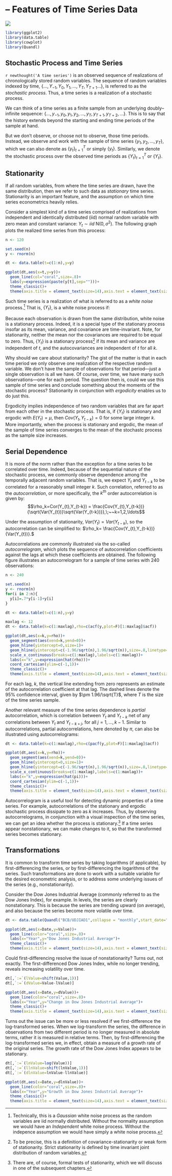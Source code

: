 # &ndash; Features of Time Series Data
![](art/timeseries.png)

```r
library(ggplot2)
library(data.table)
library(cowplot)
library(Quandl)
```

## Stochastic Process and Time Series

`r newthought('A time series')` is an observed sequence of realizations of chronologically stored random variables. The sequence of random variables indexed by time, $\{\ldots,Y_{-1},Y_0,Y_1,\ldots,Y_T,Y_{T+1}\ldots\}$, is referred to as the *stochastic process*. Thus, a time series is a realization of a stochastic process. 

We can think of a time series as a finite sample from an underlying doubly--infinite sequence: $\{\ldots,y_{-1},y_{0},y_1,y_2,\ldots,y_T,y_{T+1},y_{T+2},\ldots\}$. This is to say that the history extends beyond the starting and ending time periods of the sample at hand. 

But we don't observe, or choose not to observe, those time periods. Instead, we observe and work with the sample of time series $\{y_1,y_2,\ldots,y_T\}$, which we can also denote as $\{y_t\}_{t=1}^{T}$ or simply $\{y_t\}$. Similarly, we denote the stochastic process over the observed time periods as $\{Y_t\}_{t=1}^{T}$ or $\{Y_t\}$.


## Stationarity

If all random variables, from where the time series are drawn, have the same distribution, then we refer to such data as *stationary* time series. Stationarity is an important feature, and the assumption on which time series econometrics heavily relies. 

Consider a simplest kind of a time series comprised of realizations from independent and identically distributed (iid) normal random variable with zero mean and constant variance: $Y_t \sim iid~\text{N}\left(0,\sigma^2\right)$. The following graph plots the realized time series from this process:

```r
n <- 120

set.seed(n)
y <- rnorm(n)

dt <- data.table(t=c(1:n),y=y)

ggplot(dt,aes(x=t,y=y))+
  geom_line(col="coral",size=.8)+
  labs(y=expression(paste(y[t],sep="")))+
  theme_classic()+
  theme(axis.title = element_text(size=14),axis.text = element_text(size=12))
```

Such time series is a realization of what is referred to as a *white noise* process.^[Technically, this is a *Gaussian* white noise process as the random variables are iid normally distributed. Without the normality assumption we would have an *Independent* white noise process. Without the indepence assumption we would have simply a white noise process.] That is, $\{Y_t\}$, is a white noise process if: 
\begin{align*}
& E(Y_t) = 0,\;~\forall~t\\
& Var(Y_t) = \sigma^2,\;~\forall~t\\
& Cov(Y_t,Y_{t-k}) = 0,\;~\forall~k \ne 0
\end{align*}

Because each observation is drawn from the same distribution, white noise is a stationary process. Indeed, it is a special type of the stationary process insofar as its mean, variance, and covariance are time-invariant. Note, for stationarity, neither the mean nor the covariances are required to be equal to zero. Thus, $\{Y_t\}$ is a stationary process^[To be precise, this is a definition of covariance-stationarity or weak form of stationarity. Strict stationarity is defined by time invariant joint distribution of random variables.] if its mean and variance are independent of $t$, and the autocovariances are independent of $t$ for all $k$.

Why should we care about stationarity? The gist of the matter is that in each time period we only observe one realization of the respective random variable. We don't have the sample of observations for that period---just a single observation is all we have. Of course, over time, we have many such observations---one for each period. The question then is, could we use this sample of time series and conclude something about the moments of the stochastic process? Stationarity in conjunction with *ergodicity* enables us to do just this.

Ergodicity implies independence of two random variables that are far apart from each other in the stochastic process. That is, if $\{Y_t\}$ is stationary and ergodic with $E(Y_t)=\mu$, then $Cov(Y_t,Y_{t-k}) = 0$ for some large integer $k$. More importantly, when the process is stationary and ergodic, the mean of the sample of time series converges to the mean of the stochastc process as the sample size increases.  


## Serial Dependence

It is more of the norm rather than the exception for a time series to be correlated over time. Indeed, because of the sequential nature of the stochastic process, we commonly observe dependence among the temporally adjacent random variables. That is, we expect $Y_t$ and $Y_{t-k}$ to be correlated for a reasonably small integer $k$. Such correlation, referred to as the *autocorrelation*, or more specifically, the $k^{th}$ order autocorrelation is given by: $$\rho_k=Cor(Y_{t},Y_{t-k}) = \frac{Cov(Y_{t},Y_{t-k})}{\sqrt{Var(Y_{t})}\sqrt{Var(Y_{t-k})}},\;~~k=1,2,\ldots$$ 

Under the assumption of stationarity, $Var(Y_{t})=Var(Y_{t-k})$, so the autocorrelation can be simplified to: $\rho_k= \frac{Cov(Y_{t},Y_{t-k})}{Var(Y_{t})}.$

Autocorrelations are commonly illustrated via the so-called *autocorrelogram*, which plots the sequence of autocorrelation coefficients against the lags at which these coefficients are obtained. The following figure illustrates an autocorrelogram for a sample of time series with 240 observations: 

```r

n <- 240

set.seed(n)
y <- rnorm(n)
for(i in 2:n){
  y[i]=.7*y[i-1]+y[i]
}

dt <- data.table(t=c(1:n),y=y)

maxlag <- 12
dt <- data.table(k=c(1:maxlag),rho=c(acf(y,plot=F)[1:maxlag]$acf))

ggplot(dt,aes(x=k,y=rho))+
  geom_segment(aes(xend=k,yend=0))+
  geom_hline(yintercept=0,size=1)+
  geom_hline(yintercept=c(-1.96/sqrt(n),1.96/sqrt(n)),size=.8,linetype=5,col="coral")+
  scale_x_continuous(breaks=c(1:maxlag),labels=c(1:maxlag))+
  labs(x="k",y=expression(hat(rho)))+
  coord_cartesian(ylim=c(-1,1))+
  theme_classic()+
  theme(axis.title = element_text(size=14),axis.text = element_text(size=12))
```

For each lag, $k$, the vertical line extending from zero represents an estimate of the autocorrelation coefficient at that lag. The dashed lines denote the 95\% confidence interval, given by $\pm 1.96/\sqrt{T}$, where $T$ is the size of the time series sample.

Another relevant measure of the time series dependence is *partial* autocorrelation, which is correlation between $Y_t$ and $Y_{t-k}$ net of any correlations between $Y_t$ and $Y_{t-k+j}$, for all $j=1,\ldots,k-1$. Similar to autocorrelations, partial autocorrelations, here denoted by $\pi$, can also be illustrated using autocorrelograms:

```r
dt <- data.table(k=c(1:maxlag),rho=c(pacf(y,plot=F)[1:maxlag]$acf))

ggplot(dt,aes(x=k,y=rho))+
  geom_segment(aes(xend=k,yend=0))+
  geom_hline(yintercept=0,size=1)+
  geom_hline(yintercept=c(-1.96/sqrt(n),1.96/sqrt(n)),size=.8,linetype=5,col="coral")+
  scale_x_continuous(breaks=c(1:maxlag),labels=c(1:maxlag))+
  labs(x="k",y=expression(hat(pi)))+
  coord_cartesian(ylim=c(-1,1))+
  theme_classic()+
  theme(axis.title = element_text(size=14),axis.text = element_text(size=12))
```

Autocorrelogram is a useful tool for detecting dynamic properties of a time series. For example, autocorrelations of the stationary and ergodic stochastic process dissipate to zero as $k$ increases. Thus, by observing autocorrelograms, in conjunction with a visual inspection of the time series, we can get an idea whether the process is stationary.^[There are, of course, formal tests of stationarity, which we will discuss in one of the subsequent chapters.] If a time series appear nonstationary, we can make changes to it, so that the transformed series becomes stationary.



## Transformations

It is common to transform time series by taking logarithms (if applicable), by first-differencing the series, or by first-differencing the logarithms of the series. Such transformations are done to work with a suitable variable for the desired econometric analysis, or to address some underlying issues of the series (e.g., nonstationarity). 

Consider the Dow Jones Industrial Average (commonly referred to as the Dow Jones Index), for example. In levels, the series are clearly nonstationary. This is because the series are trending upward (on average), and also because the series become more volatile over time.

```r
dt <- data.table(Quandl("BCB/UDJIAD1",collapse = "monthly",start_date="1980-01-01"))

ggplot(dt,aes(x=Date,y=Value))+
  geom_line(color="coral",size=.8)+
  labs(x="Year",y="Dow Jones Industrial Average")+
  theme_classic()+
  theme(axis.title = element_text(size=14),axis.text = element_text(size=12))
```

Could first-differencing resolve the issue of nonstationarity? Turns out, not exactly. The first-differenced Dow Jones Index, while no longer trending, reveals increasing volatility over time. 

```r
dt[,`:=`(lValue=shift(Value,1))]
dt[,`:=`(dValue=Value-lValue)]

ggplot(dt,aes(x=Date,y=dValue))+
  geom_line(color="coral",size=.8)+
  labs(x="Year",y="Change in Dow Jones Industrial Average")+
  theme_classic()+
  theme(axis.title = element_text(size=14),axis.text = element_text(size=12))
```

Turns out the issue can be more or less resolved if we first-difference the log-transformed series. When we log-transform the series, the difference in observations from two different period is no longer measured in absolute terms, rather it is measured in relative terms. Then, by first-differencing the log-transformed series we, in effect, obtain a measure of a growth rate of the original series. The growth rate of the Dow Jones Index appears to be stationary.

```r
dt[,`:=`(lnValue=log(Value))]
dt[,`:=`(llnValue=shift(lnValue,1))]
dt[,`:=`(dlnValue=lnValue-llnValue)]

ggplot(dt,aes(x=Date,y=dlnValue))+
  geom_line(color="coral",size=.8)+
  labs(x="Year",y="Growth in Dow Jones Industrial Average")+
  theme_classic()+
  theme(axis.title = element_text(size=14),axis.text = element_text(size=12))
```


